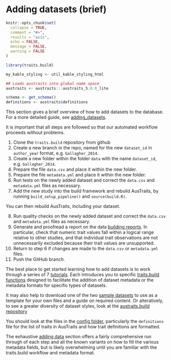 # Adding datasets (brief)

```r
knitr::opts_chunk$set(
  collapse = TRUE,
  comment = "#>",
  results = "asis",
  echo = FALSE,
  message = FALSE,
  warning = FALSE
)

library(traits.build)

my_kable_styling <- util_kable_styling_html
```

```r
## Loads austraits into global name space
austraits <- austraits:::austraits_5.0.0_lite

schema <- get_schema()
definitions <- austraits$definitions
```

This section gives a brief overview of how to add datasets to the database. For a more detailed guide, see [adding_datasets](adding_data_long.html).

It is important that all steps are followed so that our automated workflow proceeds without problems.

1. Clone the `traits.build` repository from github
2. Create a new branch in the repo, named for the new `dataset_id` in `author_year` format, e.g. `Gallagher_2014`.
3. Create a new folder within the folder `data` with the name `dataset_id`, e.g. `Gallagher_2014`.
4. Prepare the file `data.csv` and place it within the new folder.
5. Prepare the file `metadata.yml` and place it within the new folder.
6. Run tests on the newly added dataset and correct the `data.csv` and `metadata.yml` files as necessary.
7. Add the new study into the build framework and rebuild AusTraits, by running `build_setup_pipeline()` and `source(build.R)`.

You can then rebuild AusTraits, including your dataset.

8. Run quality checks on the newly added dataset and correct the `data.csv` and `metadata.yml` files as necessary.
9. Generate and proofread a report on the data [building reports](adding_data_long.html#report). In particular, check that numeric trait values fall within a logical range relative to other studies, and that individual trait observations are not unnecessarily excluded because their trait values are unsupported.
10. Return to step 6 if changes are made to the `data.csv` or `metadata.yml` files.
11. Push the GitHub branch.

The best place to get started learning how to add datasets is to work through a series of 7 [tutorials](tutorial_dataset_1.html). Each introduces you to specific [traits.build functions](https://traitecoevo.github.io/traits.build/reference/index.html) designed to facilitate the addition of dataset metadata or the metadata formats for specific types of datasets. 

It may also help to download one of the two [sample datasets](https://github.com/traitecoevo/traits.build-template/tree/master/data) to use as a template for your own files and a guide on required content. Or alteratively, to see a greater diversity of dataset styles, look at the [austraits.build repository](https://github.com/traitecoevo/austraits.build/tree/master/data)

You should look at the files in the [config folder](https://github.com/traitecoevo/austraits.build/tree/master/config), particularly the `definitions` file for the list of traits in AusTraits and how trait definitions are formatted.

The exhaustive [adding data](adding_data_long.html) section offers a fairly comprehensive run through of each step and all the known variants on how to fill the various metadata fields, but is likely overwhelming until you are familiar with the traits.build workflow and metadata format.
